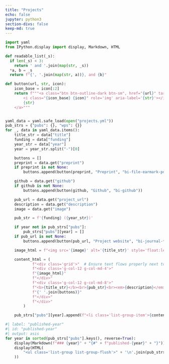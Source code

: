 ```yaml
---
title: "Projects"
echo: false
jupyter: python3
section-divs: false
keep-md: true
---
```


```python
import yaml
from IPython.display import display, Markdown, HTML

def readable_list(_s):
  if len(_s) < 3:
    return ' and '.join(map(str, _s))
  *a, b = _s
  return f"{', '.join(map(str, a))}, and {b}"

def button(url, str, icon):
    icon_base = icon[:2]
    return f"""<a class="btn btn-outline-dark btn-sm", href="{url}" target="_blank" rel="noopener noreferrer">
        <i class="{icon_base} {icon}" role='img' aria-label='{str}'></i>
        {str}
    </a>"""


yaml_data = yaml.safe_load(open("projects.yml"))
pub_strs = {"pubs": {}, "wps": {}}
for _, data in yaml_data.items():
    title_str = data["title"]
    funding = data["funding"]
    year_str = data["year"]
    year = year_str.split("-")[0]

    buttons = [] 
    preprint = data.get("preprint")
    if preprint is not None:
        buttons.append(button(preprint, "Preprint", "bi-file-earmark-pdf"))

    github = data.get("github")
    if github is not None:
        buttons.append(button(github, "Github", "bi-github"))

    pub_url = data.get("project_url")
    description = data.get("description")
    image = data.get("image")

    pub_str = f'{funding} ({year_str})'

    if year not in pub_strs["pubs"]:
        pub_strs["pubs"][year] = []
    if pub_url is not None:
        buttons.append(button(pub_url, "Project website", "bi-journal-text"))

    image_html = f"<img src='{image}' alt='{title_str}' style='float:left; margin-right:10px; width:100%; height:auto;'>" if image else ""

    content_html = (
            f"<div class='grid'>"  # Ensure text flows properly next to the image
            f"<div class='g-col-12 g-col-md-4'>"
            f"{image_html}"
            f"</div>"
            f"<div class='g-col-12 g-col-md-8'>"
            f"<b>{title_str}</b><br>{pub_str}<br><em>{description}</em><br>"
            f"{' '.join(buttons)}"
            f"</div>"
            f"</div>"
        )

    pub_strs["pubs"][year].append(f"<li class='list-group-item'>{content_html}</li>")
```

```python
#| label: "published-year"
#| id: "published-year"
#| output: asis
for year in sorted(pub_strs["pubs"].keys(), reverse=True):
    display(Markdown(f"### {year}" + "{#" + f"published-{year}" + "}"))
    display(HTML(
        "<ul class='list-group list-group-flush'>" + '\n'.join(pub_strs["pubs"][year]) + "</ul>"
    ))
```
